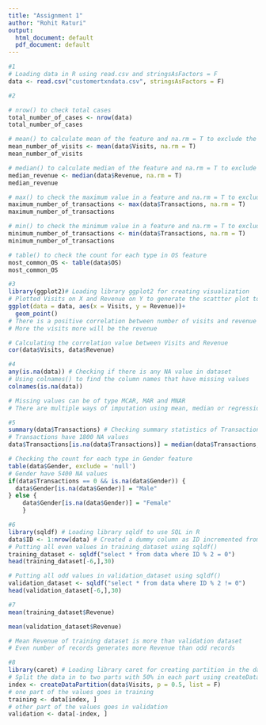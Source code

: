 ```yaml
---
title: "Assignment 1"
author: "Rohit Raturi"
output:
  html_document: default
  pdf_document: default
---
```


```r
#1
# Loading data in R using read.csv and stringsAsFactors = F
data <- read.csv("customertxndata.csv", stringsAsFactors = F)

#2

# nrow() to check total cases
total_number_of_cases <- nrow(data)
total_number_of_cases

# mean() to calculate mean of the feature and na.rm = T to exclude the NA values
mean_number_of_visits <- mean(data$Visits, na.rm = T)
mean_number_of_visits

# median() to calculate median of the feature and na.rm = T to exclude the NA values
median_revenue <- median(data$Revenue, na.rm = T)
median_revenue

# max() to check the maximum value in a feature and na.rm = T to exclude the NA values
maximum_number_of_transactions <- max(data$Transactions, na.rm = T)
maximum_number_of_transactions

# min() to check the minimum value in a feature and na.rm = T to exclude the NA values
minimum_number_of_transactions <- min(data$Transactions, na.rm = T)
minimum_number_of_transactions

# table() to check the count for each type in OS feature
most_common_OS <- table(data$OS)
most_common_OS

#3
library(ggplot2)# Loading library ggplot2 for creating visualization
# Plotted Visits on X and Revenue on Y to generate the scattter plot to visualize the correlation between Visits and Revenue
ggplot(data = data, aes(x = Visits, y = Revenue))+
  geom_point()
# There is a positive correlation between number of visits and revenue
# More the visits more will be the revenue

# Calculating the correlation value between Visits and Revenue
cor(data$Visits, data$Revenue)

#4
any(is.na(data)) # Checking if there is any NA value in dataset
# Using colnames() to find the column names that have missing values
colnames(is.na(data))

# Missing values can be of type MCAR, MAR and MNAR
# There are multiple ways of imputation using mean, median or regression

#5
summary(data$Transactions) # Checking summary statistics of Transactions
# Transactions have 1800 NA values
data$Transactions[is.na(data$Transactions)] = median(data$Transactions, na.rm = TRUE)

# Checking the count for each type in Gender feature
table(data$Gender, exclude = 'null')
# Gender have 5400 NA values
if(data$Transactions == 0 && is.na(data$Gender)) {
  data$Gender[is.na(data$Gender)] = "Male"
} else {
    data$Gender[is.na(data$Gender)] = "Female"
    }

#6
library(sqldf) # Loading library sqldf to use SQL in R
data$ID <- 1:nrow(data) # Created a dummy column as ID incremented from 1 to 22800
# Putting all even values in training_dataset using sqldf()
training_dataset <- sqldf("select * from data where ID % 2 = 0")
head(training_dataset[-6,],30)

# Putting all odd values in validation_dataset using sqldf()
validation_dataset <- sqldf("select * from data where ID % 2 != 0")
head(validation_dataset[-6,],30)

#7
mean(training_dataset$Revenue)

mean(validation_dataset$Revenue)

# Mean Revenue of training dataset is more than validation dataset
# Even number of records generates more Revenue than odd records

#8
library(caret) # Loading library caret for creating partition in the dataset
# Split the data in to two parts with 50% in each part using createDataPartition()
index <- createDataPartition(data$Visits, p = 0.5, list = F)
# one part of the values goes in training
training <- data[index, ]
# other part of the values goes in validation
validation <- data[-index, ]

```


